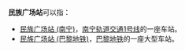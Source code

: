 '''民族广场站'''可以指：

* [[民族广场站_(南宁)|民族广场站 (南宁)]]，[[南宁轨道交通1号线|南宁轨道交通1号线]]的一座车站。
* [[民族广场站_(巴黎地铁)|民族广场站 (巴黎地铁)]]，[[巴黎地铁|巴黎地铁]]的一座大型车站。

{{disambig|Cat=五字車站名消歧義}}